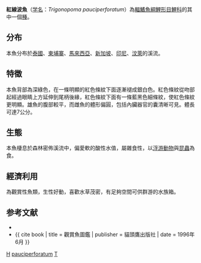 {{Speciesbox
| taxon = Trigonopoma pauciperforatum
| binomial_authority = [[Weber|Weber]] & [[de_Beaufort|de Beaufort]], 1916
| status = NE
| synonyms = *''Rasbora agilis''<br /><small>Ahl, 1937</small>
*''Rasbora pauciperforata''<br /><small>Weber & de Beaufort, 1916</small>
}}

'''紅線波魚'''（[[学名|学名]]：''Trigonopoma pauciperforatum''）為[[輻鰭魚綱|輻鰭魚綱]][[鯉形目|鯉形目]][[鯉科|鯉科]]的其中一個[[種|種]]。

== 分布 ==
本魚分布於[[泰國|泰國]]、[[柬埔寨|柬埔寨]]、[[馬來西亞|馬來西亞]]、[[新加坡|新加坡]]、[[印尼|印尼]]、[[汶萊|汶萊]]的溪流。

== 特徵 ==
本魚背部為深綠色，在一條明顯的紅色條紋下面逐漸褪成銀白色。紅色條紋從吻部起經過眼睛上方延伸到尾柄後緣，紅色條紋下面有一條藍黑色細條紋，使紅色條紋更明顯。雄魚的腹部較平，而雌魚的體形偏圓，包括內臟器官的囊清晰可見。體長可達7公分。

== 生態 ==
本魚棲息於森林密佈溪流中，偏愛軟的酸性水值，屬雜食性，以[[浮游動物|浮游動物]]與[[昆蟲|昆蟲]]為食。

== 經濟利用 ==
為觀賞性魚類，生性好動，喜歡水草茂密，有足夠空間可供群游的水族箱。

== 参考文献 ==
{{refbegin}}
*{{FishBase_species|genus=Trigonopoma|species=pauciperforatum|year=2011|month=12}}
*{{ cite book | title = 觀賞魚圖鑑 | publisher = 貓頭鷹出版社 | date = 1996年6月 }}
{{refend}}
{{Taxonbar}}
[[Category:觀賞魚|H]]
[[Category:Trigonopoma|pauciperforatum]]
[[Category:1916年描述的魚類|T]]
